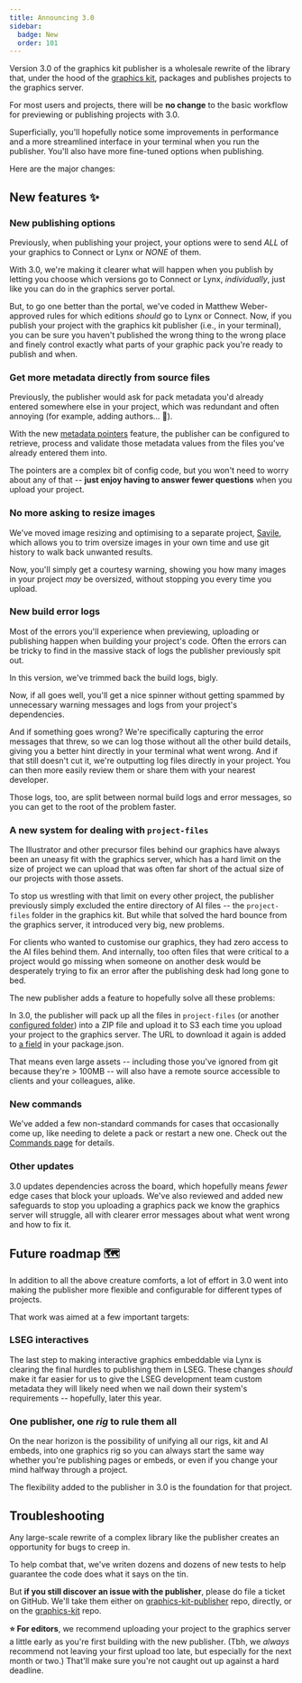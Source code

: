 ```yaml
---
title: Announcing 3.0
sidebar:
  badge: New
  order: 101
---
```



Version 3.0 of the graphics kit publisher is a wholesale rewrite of the library that, under the hood of the [graphics kit](https://github.com/reuters-graphics/bluprint_graphics-kit), packages and publishes projects to the graphics server.

For most users and projects, there will be **no change** to the basic workflow for previewing or publishing projects with 3.0.

Superficially, you'll hopefully notice some improvements in performance and a more streamlined interface in your terminal when you run the publisher. You'll also have more fine-tuned options when publishing.

Here are the major changes:

## New features ✨

### New publishing options

Previously, when publishing your project, your options were to send _ALL_ of your graphics to Connect or Lynx or _NONE_ of them.

With 3.0, we're making it clearer what will happen when you publish by letting you choose which versions go to Connect or Lynx, _individually_, just like you can do in the graphics server portal.

But, to go one better than the portal, we've coded in Matthew Weber-approved rules for which editions _should_ go to Lynx or Connect. Now, if you publish your project with the graphics kit publisher (i.e., in your terminal), you can be sure you haven't published the wrong thing to the wrong place and finely control exactly what parts of your graphic pack you're ready to publish and when.

### Get more metadata directly from source files

Previously, the publisher would ask for pack metadata you'd already entered somewhere else in your project, which was redundant and often annoying (for example, adding authors... 🤮).

With the new [metadata pointers](/graphics-kit-publisher/config/metadatapointers/) feature, the publisher can be configured to retrieve, process and validate those metadata values from the files you've already entered them into.

The pointers are a complex bit of config code, but you won't need to worry about any of that -- **just enjoy having to answer fewer questions** when you upload your project.


### No more asking to resize images

We've moved image resizing and optimising to a separate project, [Savile](https://savile.vercel.app/), which allows you to trim oversize images in your own time and use git history to walk back unwanted results.

Now, you'll simply get a courtesy warning, showing you how many images in your project _may_ be oversized, without stopping you every time you upload.

### New build error logs

Most of the errors you'll experience when previewing, uploading or publishing happen when building your project's code. Often the errors can be tricky to find in the massive stack of logs the publisher previously spit out.

In this version, we've trimmed back the build logs, bigly. 

Now, if all goes well, you'll get a nice spinner without getting spammed by unnecessary warning messages and logs from your project's dependencies.

And if something goes wrong? We're specifically capturing the error messages that threw, so we can log those without all the other build details, giving you a better hint directly in your terminal what went wrong. And if that still doesn't cut it, we're outputting log files directly in your project. You can then more easily review them or share them with your nearest developer. 

Those logs, too, are split between normal build logs and error messages, so you can get to the root of the problem faster.

### A new system for dealing with `project-files`

The Illustrator and other precursor files behind our graphics have always been an uneasy fit with the graphics server, which has a hard limit on the size of project we can upload that was often far short of the actual size of our projects with those assets.

To stop us wrestling with that limit on every other project, the publisher previously simply excluded the entire directory of AI files -- the `project-files` folder in the graphics kit. But while that solved the hard bounce from the graphics server, it introduced very big, new problems.

For clients who wanted to customise our graphics, they had zero access to the AI files behind them. And internally, too often files that were critical to a project would go missing when someone on another desk would be desperately trying to fix an error after the publishing desk had long gone to bed.

The new publisher adds a feature to hopefully solve all these problems:

In 3.0, the publisher will pack up all the files in `project-files` (or another [configured folder](/graphics-kit-publisher/config/archiveeditions/#separateassets)) into a ZIP file and upload it to S3 each time you upload your project to the graphics server. The URL to download it again is added to [a field](/graphics-kit-publisher/package/#separateassets) in your package.json.

That means even large assets -- including those you've ignored from git because they're > 100MB -- will also have a remote source accessible to clients and your colleagues, alike.

### New commands

We've added a few non-standard commands for cases that occasionally come up, like needing to delete a pack or restart a new one. Check out the [Commands page](/graphics-kit-publisher/commands/) for details.

### Other updates

3.0 updates dependencies across the board, which hopefully means _fewer_ edge cases that block your uploads. We've also reviewed and added new safeguards to stop you uploading a graphics pack we know the graphics server will struggle, all with clearer error messages about what went wrong and how to fix it.

## Future roadmap 🗺️

In addition to all the above creature comforts, a lot of effort in 3.0 went into making the publisher more flexible and configurable for different types of projects.

That work was aimed at a few important targets:

### LSEG interactives

The last step to making interactive graphics embeddable via Lynx is clearing the final hurdles to publishing them in LSEG. These changes _should_ make it far easier for us to give the LSEG development team custom metadata they will likely need when we nail down their system's requirements -- hopefully, later this year.

### One publisher, one _rig_ to rule them all

On the near horizon is the possibility of unifying all our rigs, kit and AI embeds, into one graphics rig so you can always start the same way whether you're publishing pages or embeds, or even if you change your mind halfway through a project.

The flexibility added to the publisher in 3.0 is the foundation for that project.

## Troubleshooting

Any large-scale rewrite of a complex library like the publisher creates an opportunity for bugs to creep in.

To help combat that, we've writen dozens and dozens of new tests to help guarantee the code does what it says on the tin.

But **if you still discover an issue with the publisher**, please do file a ticket on GitHub. We'll take them either on [graphics-kit-publisher](https://github.com/reuters-graphics/graphics-kit-publisher/issues) repo, directly, or on the [graphics-kit](https://github.com/reuters-graphics/bluprint_graphics-kit/issues) repo.

**⭐️ For editors**, we recommend uploading your project to the graphics server a little early as you're first building with the new publisher. (Tbh, we _always_ recommend not leaving your first upload too late, but especially for the next month or two.) That'll make sure you're not caught out up against a hard deadline.